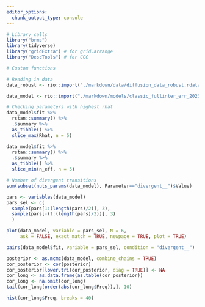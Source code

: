 ```yaml
---
editor_options:
  chunk_output_type: console
---
```

```r
# Library calls
library("brms")
library(tidyverse)
library("gridExtra") # for grid.arrange
library("DescTools") # for CCC
```

```r
# Custom functions

```

```r
# Reading in data
data_robust <- rio::import("./markdown/data/diffusion_data_robust.rdata")

data_model <- rio::import("./markdown/models/classic_fullinter_err_2023-02-14.rda")
```

```r
# Checking parameters with highest rhat
data_model$fit %>% 
  rstan::summary() %>% 
  .$summary %>% 
  as_tibble() %>% 
  slice_max(Rhat, n = 5)

data_model$fit %>% 
  rstan::summary() %>% 
  .$summary %>% 
  as_tibble() %>% 
  slice_min(n_eff, n = 5)
```

```r
# Number of divergent transitions
sum(subset(nuts_params(data_model), Parameter=="divergent__")$Value)
```

```r
pars <- variables(data_model)
pars_sel <- c(
  sample(pars[1:(length(pars)/2)], 3),
  sample(pars[-(1:(length(pars)/2))], 3)
  )

plot(data_model, variable = pars_sel, N = 6, 
     ask = FALSE, exact_match = TRUE, newpage = TRUE, plot = TRUE)
```

```r
pairs(data_model$fit, variable = pars_sel, condition = "divergent__")

```

```r
posterior <- as.mcmc(data_model, combine_chains = TRUE)
cor_posterior <- cor(posterior)
cor_posterior[lower.tri(cor_posterior, diag = TRUE)] <- NA
cor_long <- as.data.frame(as.table(cor_posterior))
cor_long <- na.omit(cor_long)
tail(cor_long[order(abs(cor_long$Freq)),], 10)

hist(cor_long$Freq, breaks = 40)
```

```r

```


